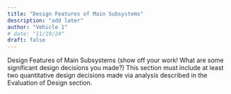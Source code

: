 ```yaml
---
title: "Design Features of Main Subsystems"
description: "add later"
author: "Vehicle 1"
# date: "11/19/24"
draft: false
---
```


Design Features of Main Subsystems (show off your work! What are some significant design decisions you made?)
This section must include at least two quantitative design decisions made via analysis described in the Evaluation of Design section.
